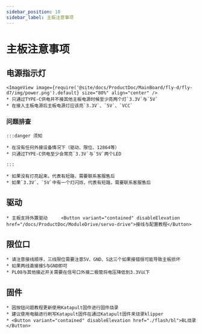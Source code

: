 ```yaml
---
sidebar_position: 10
sidebar_label: 主板注意事项
---
```




# 主板注意事项

## 电源指示灯
    <ImageView image={require('@site/docs/ProductDoc/MainBoard/fly-d/fly-d7/img/power.png').default} size="80%" align="center" />
    * 只通过TYPE-C供电并不接其他主板电源时候至少亮两个灯`3.3V`与`5V`
    * 在接入主板电源后主板电源灯应该亮`3.3V`、`5V`、`VCC`

### 问题排查


    :::danger 须知

    * 在没有任何外接设备情况下（驱动、限位、12864等）
    * 只通过TYPE-C供电至少会常亮`3.3V`与`5V`两个LED

    :::

    * 如果没有灯亮起来，代表有短路，需要联系客服售后
    * 如果`3.3V`、`5V`中有一个灯闪烁，代表有短路，需要联系客服售后

## 驱动

    * 主板支持外置驱动     <Button variant="contained" disableElevation href="/docs/ProductDoc/ModuleDrive/servo-drive">接线与配置教程</Button>

## 限位口

    * 请注意接线顺序，三线限位需要注意5V、GND、S这三个如果接错很可能导致主板损坏
    * 如果两线直接接S与GND即可
    * PL08与其他接近开关需要在信号口外接二极管将电压降低到3.3V以下

## 固件

    * 因按钮问题教程更新使用Katapult固件进行固件烧录
    * 建议使用电脑进行刷写Katapult固件在通过Katapult固件来烧录klipper
    * <Button variant="contained" disableElevation href="./flash/bl">BL烧录</Button>